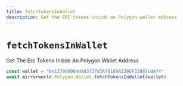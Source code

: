 ```yaml
---
title: fetchTokensInWallet
description: Get the ERC tokens inside an Polygon wallet address
---
```


# `fetchTokensInWallet`

Get The Erc Tokens Inside An Polygon Wallet Address

```js
const wallet = "0x137960064dA83737d3A761E9A239EF33887cdAf4"
await mirrorworld.Polygon.Wallet.fetchTokensInWallet(wallet)
```
